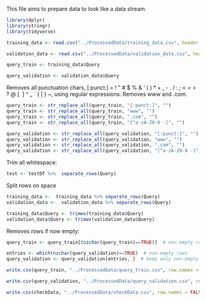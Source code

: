 
This file aims to prepare data to look like a data stream.

```r
library(dplyr)
library(stringr)
library(tidyverse)
```

```r
training_data <- read.csv("../ProcessedData/training_data.csv", header = TRUE, sep = ',')

validation_data <- read.csv("../ProcessedData/validation_data.csv", header = TRUE, sep = ',')
```

```r
query_train <- training_data$Query

query_validation <- validation_data$Query
```

Removes all punctuation chars, [:punct:] = ! " # $ % & ' ( ) * + , - . / : ; < = > ? @ [ \ ] ^ _ ` { | } ~, using regular expressions. 
Removes www and .com.

```r
query_train <- str_replace_all(query_train, "[:punct:]", "")
query_train <- str_replace_all(query_train, "www", "")
query_train <- str_replace_all(query_train, ".com", "")
query_train <- str_replace_all(query_train, "[^a-zA-Z0-9 -]", "")
```

```r
query_validation <- str_replace_all(query_validation, "[:punct:]", "")
query_validation <- str_replace_all(query_validation, "www", "")
query_validation <- str_replace_all(query_validation, ".com", "")
query_validation <- str_replace_all(query_validation, "[^a-zA-Z0-9 -]", "")
```

Trim all whitespace: 


```r
test <- testDf %>%  separate_rows(Query)
```


Split rows on space
```r
training_data <-  training_data %>% separate_rows(Query)
validation_data <-  validation_data %>% separate_rows(Query) 
```


```r
training_data$Query <- trimws(training_data$Query)
validation_data$Query <- trimws(validation_data$Query)
```

Removes rows if now empty:


```r
query_train <- query_train[(nzchar(query_train)==TRUE)]  # non-empty rows
```

```r
entries <- which(nzchar(query_validation)==TRUE)  # non-empty rows
query_validation <- query_validation[entries, ]  # keep only non-empty rows
```



```r
write.csv(query_train, "../ProcessedData/query_train.csv", row.names = FALSE)
```

```r
write.csv(query_validation, "../ProcessedData/query_validation.csv", row.names = FALSE)
```

```r
write.csv(checkData, "../ProcessedData/checkData.csv", row.names = FALSE)
```

